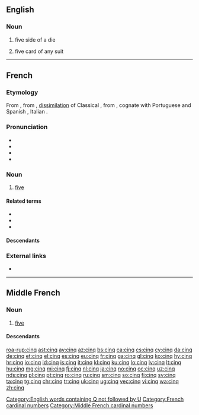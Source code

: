 ==English==

===Noun===
{{en-noun}}

# {{context|gambling|board games|lang=en}} five side of a die
# {{context|gambling|card games|lang=en}} five card of any suit

[[Category:English words containing Q not followed by U]]

----

==French==

===Etymology===
From {{etyl|fro|fr}} {{term|cinc|lang=fro}}, from {{etyl|VL.|fr}} {{m|la|*cinque}}, [[dissimilation]] of Classical {{etyl|la|fr}} {{term|quinque||five|lang=la}}, from {{etyl|ine-pro|fr}} {{m|ine-pro|*pénkʷe}}, cognate with Portuguese and Spanish {{term|cinco|lang=es}}, Italian {{term|cinque|lang=it}}.

===Pronunciation===
* {{IPA|/sɛ̃k/|lang=fr}}
* {{audio|Fr-cinq-fr.ogg|Audio (France)|lang=fr}}
* {{audio|Qc-cinq-2.ogg|Audio (Quebec)|lang=fr}}
* {{audio|Qc-cinq-1.ogg|Audio (CAN)|lang=fr}}

===Noun===
{{cardinalbox|fr|4|5|6|quatre|six|ord=cinquième|wplink=Cinq}}
{{head|fr|noun|g=m|invariable}}

# [[five]]

====Related terms====
* {{l|fr|cinq-à-sept}}
* {{l|fr|cinquante}}
* {{l|fr|cinquième}}

====Descendants====
{{etymtree|fr|la|*cinque}}

===External links===
* {{R:TLFi}}

[[Category:French cardinal numbers]]

----

==Middle French==

===Noun===
{{head|frm|noun|g=m|invariable}}

# [[five]]

====Descendants====
{{etymtree|frm|la|*cinque}}

[[Category:Middle French cardinal numbers]]

[[roa-rup:cinq]]
[[ast:cinq]]
[[ay:cinq]]
[[az:cinq]]
[[bs:cinq]]
[[ca:cinq]]
[[cs:cinq]]
[[cy:cinq]]
[[da:cinq]]
[[de:cinq]]
[[et:cinq]]
[[el:cinq]]
[[es:cinq]]
[[eu:cinq]]
[[fr:cinq]]
[[ga:cinq]]
[[gl:cinq]]
[[ko:cinq]]
[[hy:cinq]]
[[hr:cinq]]
[[io:cinq]]
[[id:cinq]]
[[is:cinq]]
[[it:cinq]]
[[kl:cinq]]
[[ku:cinq]]
[[lo:cinq]]
[[lv:cinq]]
[[lt:cinq]]
[[hu:cinq]]
[[mg:cinq]]
[[mi:cinq]]
[[fj:cinq]]
[[nl:cinq]]
[[ja:cinq]]
[[no:cinq]]
[[oc:cinq]]
[[uz:cinq]]
[[nds:cinq]]
[[pl:cinq]]
[[pt:cinq]]
[[ro:cinq]]
[[ru:cinq]]
[[sm:cinq]]
[[so:cinq]]
[[fi:cinq]]
[[sv:cinq]]
[[ta:cinq]]
[[tg:cinq]]
[[chr:cinq]]
[[tr:cinq]]
[[uk:cinq]]
[[ug:cinq]]
[[vec:cinq]]
[[vi:cinq]]
[[wa:cinq]]
[[zh:cinq]]